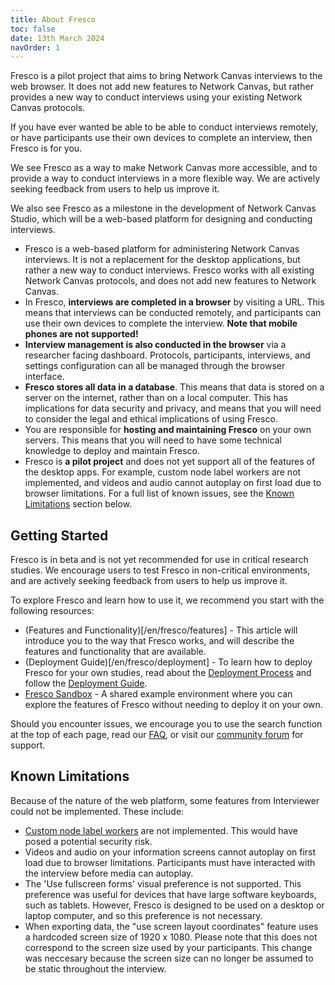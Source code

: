 ```yaml
---
title: About Fresco
toc: false
date: 13th March 2024
navOrder: 1
---
```


Fresco is a pilot project that aims to bring Network Canvas interviews to the web browser. It does
not add new features to Network Canvas, but rather provides a new way to conduct interviews using
your existing Network Canvas protocols.

If you have ever wanted be able to be able to conduct interviews remotely, or have participants use their
own devices to complete an interview, then Fresco is for you.

We see Fresco as a way to make Network Canvas more accessible, and to provide a way to conduct interviews
in a more flexible way. We are actively seeking feedback from users to help us improve it.

We also see Fresco as a milestone in the development of Network Canvas Studio, which will be a web-based
platform for designing and conducting interviews.

<KeyConcept title="Key differences between Fresco and the Desktop apps:">

- Fresco is a web-based platform for administering Network Canvas interviews. It is not a replacement for the desktop applications, but rather a new way to conduct interviews. Fresco works with all existing Network Canvas protocols, and does not add new features to Network Canvas.
- In Fresco, **interviews are completed in a browser** by visiting a URL. This means that interviews can be conducted remotely, and participants can use their own devices to complete the interview. **Note that mobile phones are not supported!**
- **Interview management is also conducted in the browser** via a researcher facing dashboard. Protocols, participants, interviews, and settings configuration can all be managed through the browser interface.
- **Fresco stores all data in a database**. This means that data is stored on a server on the internet, rather than on a local computer. This has implications for data security and privacy, and means that you will need to consider the legal and ethical implications of using Fresco.
- You are responsible for **hosting and maintaining Fresco** on your own servers. This means that you will need to have some technical knowledge to deploy and maintain Fresco.
- Fresco is **a pilot project** and does not yet support all of the features of the desktop apps. For example, custom node label workers are not implemented, and videos and audio cannot autoplay on first load due to browser limitations. For a full list of known issues, see the [Known Limitations](#known-limitations) section below.

</KeyConcept>

## Getting Started

<TipBox danger>

Fresco is in beta and is not yet recommended for use in critical research studies. We encourage users to test Fresco in non-critical environments, and are actively seeking feedback from users to help us improve it.

</TipBox>

To explore Fresco and learn how to use it, we recommend you start with the following resources:

- (Features and Functionality)[/en/fresco/features] - This article will introduce you to the way that Fresco works, and will describe the features and functionality that are available.
- (Deployment Guide)[/en/fresco/deployment] - To learn how to deploy Fresco for your own studies, read about the [Deployment Process](/en/fresco/deployment/) and follow the [Deployment Guide](/en/fresco/deployment/guide/).
- [Fresco Sandbox](/en/fresco/sandbox) - A shared example environment where you can explore the features of Fresco without needing to deploy it on your own.

Should you encounter issues, we encourage you to use the search function at the top of each page, read our [FAQ](/en/fresco/faq), or visit our [community forum](https://community.networkcanvas.com) for support.

## Known Limitations

Because of the nature of the web platform, some features from Interviewer could not be implemented. These include:

- [Custom node label workers](/en/desktop/advanced-topics/node-labelling#custom-node-labelling-advanced) are not implemented. This would have posed a potential security risk.
- Videos and audio on your information screens cannot autoplay on first load due to browser limitations. Participants must have interacted with the interview before media can autoplay.
- The 'Use fullscreen forms' visual preference is not supported. This preference was useful for devices that have large software keyboards, such as tablets. However, Fresco is designed to be used on a desktop or laptop computer, and so this preference is not necessary.
- When exporting data, the "use screen layout coordinates" feature uses a hardcoded screen size of 1920 x 1080. Please note that this does not correspond to the screen size used by your participants. This change was neccesary because the screen size can no longer be assumed to be static throughout the interview.
